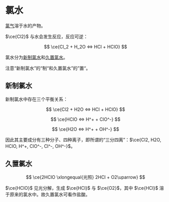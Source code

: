 
# 氯水

[氯气](/substances/chlorine-gas)溶于水的产物。

$\ce{Cl2}$ 与水会发生反应，反应可逆：

$$
\ce{Cl_2 + H_2O <=> HCl + HClO}
$$

氯水分为[新制氯水](#新制氯水)和[久置氯水](#久置氯水)。

<Callout type="warning">
  注意“新制氯水”的“制“和久置氯水”的”置“。
</Callout>

## 新制氯水

新制氯水中存在三个平衡关系：

$$
\ce{Cl2 + H2O <=> HCl + HClO}
$$

$$
\ce{HClO <=> H^+ + ClO^-}
$$

$$
\ce{H2O <=> H^+ + OH^-}
$$

因此其主要成分有三种分子、四种离子，即所谓的“三分四离”：$\ce{Cl2, H2O, HClO, H^+, ClO^-, Cl^-, OH^-}$。

## 久置氯水

$$
\ce{2HClO \xlongequal{光照} 2HCl + O2\uparrow}
$$

$\ce{HClO}$ 见光分解，生成 $\ce{HCl}$ 与 $\ce{O2}$，其中 $\ce{HCl}$ 溶于原来的氯水中。故久置氯水可看作盐酸。
